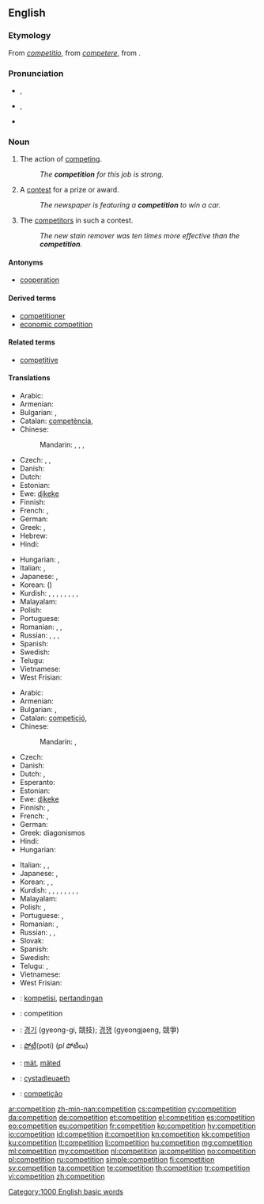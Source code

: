 {{slim-wikipedia}}
{{also|compétition}}
==English==

===Etymology===
From {{etyl|LL.}} ''[[competitio]]'', from ''[[competere]]'', from {{etyl|la}} {{term|peto|petō|lang=la}}.

===Pronunciation===
* {{a|RP}} {{IPA|/ˌkɒmpəˈtɪʃən/}}, {{X-SAMPA|/%kQmp@"tIS@n/}}
* {{a|GenAm}} {{IPA|/ˌkɑːmpəˈtɪʃən/}}, {{X-SAMPA|/%kA:mp@"tIS@n/}}
* {{audio|en-us-competition.ogg|Audio (US)}}

===Noun===
{{en-noun|s|-}}

# {{uncountable}} The action of [[compete |competing]].
#: ''The '''competition''' for this job is strong.''
# {{countable}} A [[contest]] for a prize or award.
#: ''The newspaper is featuring a '''competition''' to win a car.''
# {{context|uncountable|collectively}} The [[competitor]]s in such a contest.
#: ''The new stain remover was ten times more effective than the '''competition'''.''

====Antonyms====
* {{sense|action of competing}} [[cooperation]]

====Derived terms====
* [[competitioner]]
* [[economic competition]]

====Related terms====
* [[competitive]]

====Translations====
{{trans-top|action of competing}}
* Arabic: {{t|ar|منافسة|f|tr=munāfasa|sc=Arab}}
* Armenian: {{t|hy|մրցակցություն|tr=mrc'akc'ut'yun}}
* Bulgarian: {{t|bg|съперничество|n|tr=sǎpérničestvo}},  {{t+|bg|конкуренция|f|tr=konkuréncija}}
* Catalan: [[competència]], {{f}}
* Chinese:
*: Mandarin: {{t|zh|比賽|sc=Hani}}, {{t|zh|比赛|tr=bǐsài|sc=Hani}}, {{t|zh|競爭|sc=Hani}}, {{t|zh|竞争|tr=jìngzhēng|sc=Hani}}
* Czech: {{t|cs|soupeření}}, {{t|cs|konkurování}}, {{t|cs|konkurence}}
* Danish: {{t+|da|konkurrence|c}}
* Dutch: {{t+|nl|concurrentie|f}}
* Estonian: {{t|et|võistlus}}
* Ewe: [[ɖikeke]]
* Finnish: {{t+|fi|kilpailu}}
* French: {{t+|fr|compétition|f}}, {{t+|fr|concurrence|f}}
* German: {{t+|de|Konkurrenz|f}}
* Greek: {{t+|el|ανταγωνισμός|m|tr=antagonismós|sc=Grek}}, {{qualifier|athletics}} {{t+|el|συναγωνισμός|m|tr=synagonismós|sc=Grek}}
* Hebrew: {{t|he|תחרות|f|tr=takharút|sc=Hebr}}
* Hindi: {{qualifier|rivalry}} {{t|hi|प्रतिस्पर्धा|f|tr=pratispardhā|sc=Deva}}
{{trans-mid}}
* Hungarian: {{t|hu|verseny}}, {{t|hu|versengés}}
* Italian: {{t+|it|competizione|f}}, {{t+|it|concorrenza|f}}
* Japanese: {{t|ja|競争|tr=きょうそう, kyōsō|sc=Jpan}}, {{t|ja|コンペ|tr=konpe|sc=Jpan}}
* Korean: {{t|ko|경쟁|tr=gyeongjaeng|sc=Kore}} ({{t|ko|競爭|sc=Kore}})
* Kurdish: {{t+|ku|pêşbazî}}, {{t+|ku|pêşbirk}}, {{t+|ku|berêkane}}, {{t+|ku|misabiqe}}, {{t+|ku|hevrikî}}, {{t+|ku|hawirkan}}, {{t+|ku|riberiz}}, {{t+|ku|sîbaq}}, {{t+|ku|reqabet}}
* Malayalam: {{t|ml|മത്സരം|tr=malsaram|sc=Mlym}}
* Polish: {{t-|pl|rywalizacja|f}}
* Portuguese: {{t+|pt|competição|f}}
* Romanian: {{t|ro|competiție}}, {{t|ro|concurență|f}}, {{t|ro|concurs|n}}
* Russian: {{t+|ru|соревнование|n|tr=sorevnovánije}},  {{t|ru|состязание|n|tr=sostjazánije}},  {{t+|ru|конкуренция|f|tr=konkuréncija}} {{qualifier|eg. business}}, {{t|ru|соперничество|n|tr=sopérničestvo}} {{qualifier|rivalry}}
* Spanish: {{t|es|competición|f}}
* Swedish: {{t+|sv|konkurrens|c}}
* Telugu: {{t|te|పోటీచేయు|tr=poticeyu|sc=Telu}}
* Vietnamese: {{t|vi|cạnh tranh|alt=sự cạnh tranh}}
* West Frisian: {{t+|fy|kompetysje|c|xs=West Frisian}}
{{trans-bottom}}

{{trans-top|contest for a prize or award}}
* Arabic: {{t|ar|منافسة|f|tr=munāfasa|sc=Arab}}
* Armenian: {{t|hy|մրցույթ|tr=mrc'uyt'}}
* Bulgarian: {{t+|bg|състезание|n|tr=sǎstezánie}},  {{t|bg|съревнование|n|tr=sǎrevnovánie}}
* Catalan: [[competició]], {{f}}
* Chinese:
*: Mandarin: {{t|zh|比賽|sc=Hani}}, {{t|zh|比赛|tr=bǐsài|sc=Hani}}
* Czech: {{t-|cs|soutěž|f}}
* Danish: {{t+|da|konkurrence|c}}
* Dutch: {{t+|nl|competitie|f}}, {{t-|nl|toernooi|n}}
* Esperanto: {{t+|eo|konkurso}}
* Estonian: {{t|et|võistlus}}
* Ewe: [[ɖikeke]]
* Finnish: {{t+|fi|kilpailu}}, {{t+|fi|kisa}}
* French: {{t+|fr|concours|m}}, {{t+|fr|compétition|f}}
* German: {{t+|de|Wettbewerb|m}}
* Greek: {{t+|el|διαγωνισμός|m}} diagonismos
* Hindi: {{t|hi|प्रतियोगिता|f|tr=pratiyogitā|sc=Deva}}
* Hungarian: {{t|hu|verseny}}
{{trans-mid}}
* Italian: {{t-|it|concorso|m}}, {{t+|it|competizione|f}}, {{t-|it|gara|f}}
* Japanese: {{t|ja|大会|tr=[[たいかい]], taikai|sc=Jpan}}, {{t|ja|コンペ|tr=konpe|sc=Jpan}}
* Korean: {{t|ko|경기|tr=gyeong-gi|sc=Kore}}, {{t|ko|경쟁 시험|tr=gyeongjaeng siheom|sc=Kore}}, {{t|ko|경진 대회|tr=gyeongjin daehoe|sc=Kore}}
* Kurdish: {{t+|ku|pêşbazî}}, {{t+|ku|pêşbirk}}, {{t+|ku|berêkane}}, {{t+|ku|misabiqe}}, {{t+|ku|hevrikî}}, {{t+|ku|hawirkan}}, {{t+|ku|riberiz}}, {{t+|ku|sîbaq}}, {{t+|ku|reqabet}}
* Malayalam: {{t|ml|മത്സരം|tr=malsaram|sc=Mlym}}
* Polish: {{t+|pl|konkurs|m}}, {{t+|pl|zawody}}
* Portuguese: {{t+|pt|concurso|m}}, {{t+|pt|competição|f}}
* Romanian: {{t|ro|concurs|n}}, {{t|ro|competiție|f}}
* Russian: {{t+|ru|соревнование|n|tr=sorevnovánije}},  {{t|ru|состязание|n|tr=sostjazánije}}, {{t+|ru|конкурс|m|tr=kónkurs}}
* Slovak: {{t|sk|súťaž|f}}
* Spanish: {{t|es|competencia|f}}
* Swedish: {{t+|sv|tävling|c}}
* Telugu: {{t|te|పందెము|tr=pamdemu|sc=Telu}}, {{t|te|పోటీ|tr=poti|sc=Telu}}
* Vietnamese: {{t|vi|cuộc thi}}
* West Frisian: {{t+|fy|kompetysje|c|xs=West Frisian}}
{{trans-bottom}}

<!--Remove this section once all of the translations below have been moved into the tables above.-->
{{checktrans-top}}
* {{ttbc|id}}: [[kompetisi]], [[tanding|pertandingan]]
* {{ttbc|ia}}: competition
* {{ttbc|ko}}: [[경기]] (gyeong-gi, 競技); [[경쟁]] (gyeongjaeng, 競爭)
* {{ttbc|te}}: [[పోటీ]](poti) (''pl'' పోటీలు)
* {{ttbc|vo}}: [[mät]], [[mäted]]
* {{ttbc|cy}}: [[cystadleuaeth]] {{f}}
* {{ttbc|pt}}: [[competição]]
{{trans-bottom}}

[[Category:1000 English basic words]]

[[ar:competition]]
[[zh-min-nan:competition]]
[[cs:competition]]
[[cy:competition]]
[[da:competition]]
[[de:competition]]
[[et:competition]]
[[el:competition]]
[[es:competition]]
[[eo:competition]]
[[eu:competition]]
[[fr:competition]]
[[ko:competition]]
[[hy:competition]]
[[io:competition]]
[[id:competition]]
[[it:competition]]
[[kn:competition]]
[[kk:competition]]
[[ku:competition]]
[[lt:competition]]
[[li:competition]]
[[hu:competition]]
[[mg:competition]]
[[ml:competition]]
[[my:competition]]
[[nl:competition]]
[[ja:competition]]
[[no:competition]]
[[pl:competition]]
[[ru:competition]]
[[simple:competition]]
[[fi:competition]]
[[sv:competition]]
[[ta:competition]]
[[te:competition]]
[[th:competition]]
[[tr:competition]]
[[vi:competition]]
[[zh:competition]]
